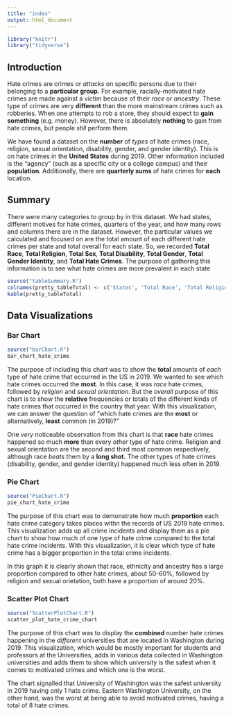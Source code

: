 ```yaml
---
title: "index"
output: html_document
---
```

```r
library("knitr")
library("tidyverse")
```


## Introduction
Hate crimes are crimes or _attacks_ on specific persons due to their belonging to a **particular group.** For example, racially-motivated hate crimes are made against a victim because of their _race_ or _ancestry_. These type of crimes are very **different** than the more mainstream crimes such as robberies. When one attempts to rob a store, they should expect to **gain something** (e.g. money). However, there is absolutely **nothing** to gain from hate crimes, but people _still_ perform them.
  
We have found a dataset on the **number** of _types_ of hate crimes (race, religion, sexual orientation, disability, gender, and gender identity). This is on hate crimes in the **United States** during 2019. Other information included is the "agency" (such as a specific city or a college campus) and their **population**. Additionally, there are **quarterly sums** of hate crimes for **each** location. 


## Summary

There were many categories to group by in this dataset. We had states, different motives for hate crimes, quarters of the year, and how many rows and columns there are in the dataset. However, the particular values we calculated and focused on are the total amount of each different hate crimes per state and total overall for each state. So, we recorded **Total Race**, **Total Religion**, **Total Sex**, **Total Disability**, **Total Gender**, **Total Gender Identity**, and **Total Hate Crimes**. The purpose of gathering this information is to see what hate crimes are more prevalent in each state

```r
source("tableSummary.R")
colnames(pretty_tableTotal) <- c('States', 'Total Race', 'Total Religion', 'Total Sex', 'Total Disability', 'Total Gender', 'Total Gender Identity', 'Total Hate Crimes')
kable(pretty_tableTotal)
```


## Data Visualizations

### Bar Chart

```r
source("barChart.R")
bar_chart_hate_crime
```

The purpose of including this chart was to show the **total** amounts of _each_ type of hate crime that occurred in the US in 2019. We wanted to see which hate crimes occurred the **most**. In this case, it was _race_ hate crimes, followed by _religion_ and _sexual orientation_. But the _overall_ purpose of this chart is to show the **relative** frequencies or totals of the different kinds of hate crimes that occurred in the country that year. With this visualization, we can answer the question of "which hate crimes are the **most** or alternatively, **least** common (in 2019)?"

One _very_ noticeable observation from this chart is that **race** hate crimes happened so much **more** than every _other_ type of hate crime. Religion and sexual orientation are the second and third most common respectively, although race _beats_ them by a **long shot.** The other types of hate crimes (disability, gender, and gender identity) happened much less often in 2019.

### Pie Chart

```r
source("PieChart.R")
pie_chart_hate_crime
```

The purpose of this chart was to demonstrate how much **proportion** each hate crime category takes places withn the records of US 2019 hate crimes. This visualization adds up all crime incidents and display them as a pie chart to show how much of one type of hate crime compared to the total hate crime incidents. With this visualization, it is clear which type of hate crime has a bigger proportion in the total crime incidents.

In this graph it is clearly shown that race, ethnicity and ancestry has a large proportion compared to other hate crimes, about 50-60%, followed by religion and sexual orietation, both have a proportion of around 20%.

### Scatter Plot Chart

```r
source("ScatterPlotChart.R")
scatter_plot_hate_crime_chart
```

The purpose of this chart was to display the **combined** number hate crimes happening in the _different_ universities that are located in Washington during 2019. 
This visualization, which would be mostly important for students and professors at the Universities, adds in various data collected in Washington universities and adds them to show which university is the safest when it comes to motivated crimes and which one is the worst. 

The chart signalled that University of Washington was the safest university in 2019 having only 1 hate crime. Eastern Washington University, on the other hand, was the worst at being able to avoid motivated crimes, having a total of 8 hate crimes.

